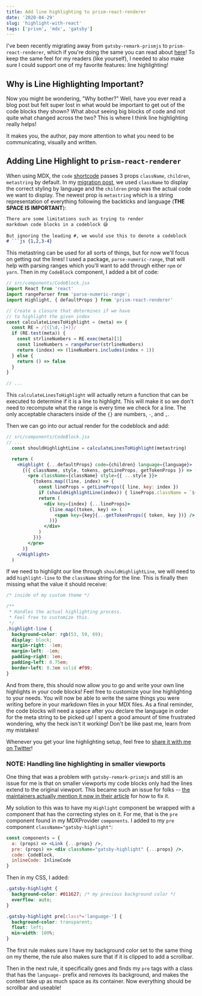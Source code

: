 ```yaml
---
title: Add line highlighting to prism-react-renderer
date: '2020-04-29'
slug: 'highlight-with-react'
tags: ['prism', 'mdx', 'gatsby']
---
```


I've been recently migrating away from `gatsby-remark-prismjs` to `prism-react-renderer`, which if you're
doing the same you can read about [here][blog-post]! To keep the same feel for my readers (like yourself),
I needed to also make sure I could support one of my favorite features: line highlighting!

## Why is Line Highlighting Important?

Now you might be wondering, "Why bother?" Well, have you ever read a blog post but 
felt super lost in what would be important to get out of the code blocks they shown? 
What about seeing big blocks of code and not quite what changed across the two? This is where I 
think line highlighting really helps!

It makes you, the author, pay more attention to what you need to be communicating, visually and written.

## Adding Line Highlight to `prism-react-renderer`

When using MDX, the `code` [shortcode][MDX-code] passes 3 props `className`, `children`, `metastring` by default.
In my [migration post][blog-post], we used `className` to display the correct styling by language and the
`children` prop was the actual code we want to display. The newest prop is `metastring`
which is a string representation of everything following the backticks and language (**THE SPACE IS IMPORTANT**):

```md
There are some limitations such as trying to render
markdown code blocks in a codeblock 😅
 
But ignoring the leading #, we would use this to denote a codeblock
# ```js {1,2,3-4}
```

This metastring can be used for all sorts of things, but for now we'll focus on
getting out the lines! I used a package, `parse-numeric-range`, that will help with parsing
ranges which you'll want to add through either `npm` or `yarn`. Then in my `CodeBlock` component,
I added a bit of code:

```jsx {3,8-17}
// src/components/CodeBlock.jsx
import React from 'react'
import rangeParser from 'parse-numeric-range';
import Highlight, { defaultProps } from 'prism-react-renderer'

// Create a closure that determines if we have
// to highlight the given index
const calculateLinesToHighlight = (meta) => {
  const RE = /{([\d,-]+)}/
  if (RE.test(meta)) {
    const strlineNumbers = RE.exec(meta)[1]
    const lineNumbers = rangeParser(strlineNumbers)
    return (index) => (lineNumbers.includes(index + 1))
  } else {
    return () => false
  }
}

// ...
```

This `calculateLinesToHighlight` will actually return a function that can be executed to determine
if it is a line to highlight. This will make it so we don't need to recompute what the range is every
time we check for a line. The only acceptable characters inside of the `{}` are numbers, `-`, and `,`.

Then we can go into our actual render for the codeblock and add:

```jsx {3,11}
// src/components/CodeBlock.jsx
// ...
  const shouldHighlightLine = calculateLinesToHighlight(metastring)

  return (
    <Highlight {...defaultProps} code={children} language={language}>
      {({ className, style, tokens, getLineProps, getTokenProps }) => (
        <pre className={className} style={{ ...style }}>
          {tokens.map((line, index) => {
            const lineProps = getLineProps({ line, key: index })
            if (shouldHighlightLine(index)) { lineProps.className = `${lineProps.className} highlight-line` }
            return (
              <div key={index} {...lineProps}>
                {line.map((token, key) => (
                  <span key={key}{...getTokenProps({ token, key })} />
                ))}
              </div>
            )
          })}
        </pre>
      )}
    </Highlight>
  )
```

If we need to highlight our line through `shouldHighlightLine`, we will need to add `highlight-line`
to the `className` string for the line. This is finally then missing what the value it should receive:

```css
/* inside of my custom theme */

/**
 * Handles the actual highlighting process.
 * Feel free to customize this.
 */
.highlight-line {
  background-color: rgb(53, 59, 69);
  display: block;
  margin-right: -1em;
  margin-left: -1em;
  padding-right: 1em;
  padding-left: 0.75em;
  border-left: 0.3em solid #f99;
}
```

And from there, this should now allow you to go and write your own line highlights in
your code blocks! Feel free to customize your line highlighting to your needs. You will now
be able to write the same things you were writing before in your markdown files in your MDX
files. As a final reminder, the code blocks will need a space after you declare the language
in order for the meta string to be picked up! I spent a good amount of time frustrated wondering,
why the heck isn't it working! Don't be like past me, learn from my mistakes!

Whenever you get your line highlighting setup, feel free to [share it with me on Twitter][twitter]!

### NOTE: Handling line highlighting in smaller viewports

One thing that was a problem with `gatsby-remark-prismjs` and still is an issue for me is that
on smaller viewports my code blocks only had the lines extend to the original viewport.
This became such an issue for folks -- [the maintainers actually mention it
now in their article][gatsby-remark-prismjs] for how to fix it.

My solution to this was to have my `Highlight` component be wrapped with a component that has
the correcting styles on it. For me, that is the `pre` component found in my MDXProvider `components`.
I added to my `pre` component `className="gatsby-highlight"`:

```jsx {3}
const components = {
  a: (props) => <Link {...props} />,
  pre: (props) => <div className="gatsby-highlight" {...props} />,
  code: CodeBlock,
  inlineCode: InlineCode
}
```

Then in my CSS, I added: 

```css
.gatsby-highlight {
  background-color: #011627; /* my previous background color */
  overflow: auto;
}

.gatsby-highlight pre[class*='language-'] {
  background-color: transparent;
  float: left;
  min-width: 100%;
}
```

The first rule makes sure I have my background color set to the same thing on my theme,
the rule also makes sure that if it is clipped to add a scrollbar.

Then in the next rule, it specifically goes and finds my `pre` tags with a class that 
has the `language-` prefix and removes its background, and makes the content take up
as much space as its container. Now everything should be scrollbar and useable!

[blog-post]: prism-react-renderer
[MDX-code]: https://github.com/syntax-tree/mdast#code
[twitter]: https://twitter.com/maxcell
[gatsby-remark-prismjs]: https://www.gatsbyjs.org/packages/gatsby-remark-prismjs/#optional-add-line-numbering